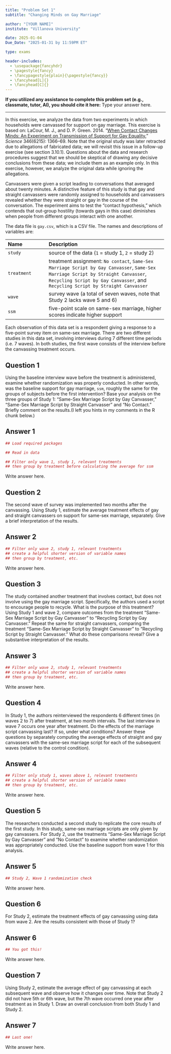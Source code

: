 ```yaml
---
title: "Problem Set 1"
subtitle: "Changing Minds on Gay Marriage"

author: "[YOUR NAME]"
institute: "Villanova University"

date: 2025-01-04
Due_Date: "2025-01-31 by 11:59PM ET"

type: exams

header-includes:
  - \usepackage{fancyhdr}
  - \pagestyle{fancy}
  - \fancypagestyle{plain}{\pagestyle{fancy}}
  - \fancyhead[L]{}
  - \fancyhead[C]{}
---
```

  
**If you utilized any assistance to complete this problem set (e.g., classmate, tutor, AI), you should cite it here:** Type your answer here.

  ------------------------------------------------------------------------------
  
   

In this exercise, we analyze the data from two experiments in which households were canvassed for support on gay marriage. This exercise is based on: LaCour, M. J., and D. P. Green. 2014. “[When Contact Changes Minds: An Experiment on Transmission of Support for Gay Equality.](http://dx.doi.org/10.1126/science.1256151)” *Science*
346(6215): 1366–69. Note that the original study was later retracted due to allegations of fabricated data; we will revisit this issue in a follow-up exercise (see section 3.10.1). Questions about the data and research procedures suggest that we should be skeptical of drawing any decisive conclusions from these data; we include them as an example only. In this exercise, however, we analyze the original data while ignoring the allegations.

Canvassers were given a script leading to conversations that averaged about twenty minutes. A distinctive feature of this study is that gay and straight canvassers were randomly assigned to households and canvassers revealed whether they were straight or gay in the course of the conversation. The experiment aims to test the "contact hypothesis," which contends that out-group hostility (towards gays in this case) diminishes when people from different groups interact with one another.

The data file is `gay.csv`, which is a CSV file. The names and descriptions of
variables are:


 -------------------- ----------------------------------------------------------
 Name                 Description
 -------------------- ----------------------------------------------------------
 `study`              source of the data (`1` = study 1, `2` = study 2) 
 
 `treatment`          treatment assignment: `No contact`, 
                      `Same-Sex Marriage Script by Gay Canvasser`,
                      `Same-Sex Marriage Script by Straight Canvasser`,
                      `Recycling Script by Gay Canvasser`, and
                      `Recycling Script by Straight Canvasser`
                      
 `wave`               survey wave (a total of seven waves, note that Study 2 lacks wave 5 and 6)
 
 `ssm`                five-point scale on same-sex marriage, higher scores indicate higher support
 -------------------------------------------------------------------------------

Each observation of this data set is a respondent giving a response to a five-point survey item on same-sex marriage. There are two different studies in this data set, involving interviews during 7 different time periods (i.e. 7 waves). In both studies, the first wave consists of the interview before the canvassing treatment occurs.

## Question 1

Using the baseline interview wave before the treatment is administered, examine whether randomization was properly conducted.  In other words, was the baseline support for gay marriage, `ssm`, roughly the same for the groups of subjects before the first intervention? Base your analysis on the three groups of Study 1: "Same-Sex Marriage Script by Gay Canvasser," "Same-Sex Marriage Script by Straight Canvasser" and "No Contact." Briefly comment on the results.(I left you hints in my comments in the R chunk below.)

## Answer 1

```r
## Load required packages

## Read in data

## Filter only wave 1, study 1, relevant treatments
## then group by treatment before calculating the average for ssm

```
Write answer here.

## Question 2

The second wave of survey was implemented two months after the canvassing. Using Study 1, estimate the average treatment effects of gay and straight canvassers on support for same-sex marriage, separately. Give a brief interpretation of the results.

## Answer 2

```r
## Filter only wave 2, study 1, relevant treatments
## create a helpful shorter version of variable names
## then group by treatment, etc. 
```
Write answer here.

## Question 3

The study contained another treatment that involves contact, but does not involve using the gay marriage script. Specifically, the authors used a script to encourage people to recycle. What is the purpose of this treatment? Using Study 1 and wave 2, compare outcomes from the treatment "Same-Sex Marriage Script by Gay Canvasser" to "Recycling Script by Gay Canvasser." Repeat the same for straight canvassers, comparing the treatment "Same-Sex Marriage Script by Straight Canvasser" to "Recycling Script by Straight Canvasser." What do these comparisons reveal? Give a substantive interpretation of the results.

## Answer 3

```r
## Filter only wave 2, study 1, relevant treatments
## create a helpful shorter version of variable names
## then group by treatment, etc.

```
Write answer here.

## Question 4

In Study 1, the authors reinterviewed the respondents 6 different times (in waves 2 to 7) after treatment, at two month intervals. The last interview in wave 7 occurs one year after treatment. Do the effects of the marriage script canvassing last? If so, under what conditions? Answer these questions by separately computing the average effects of straight and gay canvassers with the same-sex marriage script for each of the subsequent waves (relative to the control condition).

## Answer 4

```r
## Filter only study 1, waves above 1, relevant treatments
## create a helpful shorter version of variable names
## then group by treatment, etc. 

```

Write answer here.

## Question 5

The researchers conducted a second study to replicate the core results of the first study. In this study, same-sex marriage scripts are only given by gay canvassers. For Study 2, use the treatments "Same-Sex Marriage Script by Gay Canvasser" and "No Contact" to examine whether randomization was appropriately conducted. Use the baseline support from wave 1 for this analysis.

## Answer 5

```r
## Study 2, Wave 1 randomization check 

```

Write answer here.

## Question 6

For Study 2, estimate the treatment effects of gay canvassing using data from wave 2. Are the results consistent with those of Study 1?

## Answer 6
```r
## You got this!

```

Write answer here.

## Question 7

Using Study 2, estimate the average effect of gay canvassing at each subsequent wave and observe how it changes over time. Note that Study 2 did not have 5th or 6th wave, but the 7th wave occurred one year after treatment as in Study 1. Draw an overall conclusion from both Study 1 and Study 2.

## Answer 7

```r
## Last one!

```

Write answer here.

